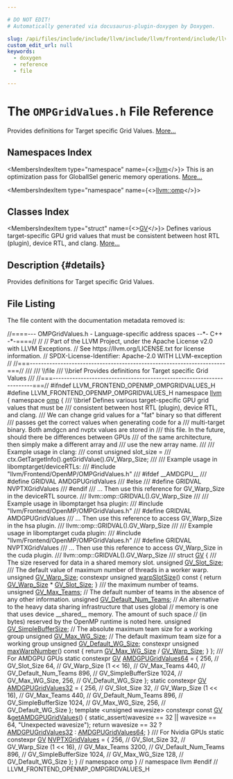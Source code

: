 ```yaml
---

# DO NOT EDIT!
# Automatically generated via docusaurus-plugin-doxygen by Doxygen.

slug: /api/files/include/include/llvm/include/llvm/frontend/include/llvm/frontend/openmp/ompgridvalues-h
custom_edit_url: null
keywords:
  - doxygen
  - reference
  - file

---
```





# The `OMPGridValues.h` File Reference

<DoxygenPage pluginConfig={pluginConfig}>

Provides definitions for Target specific Grid Values. <a href="#details">More...</a>

## Namespaces Index

<MembersIndex>

<MembersIndexItem
  type="namespace"
  name={<><a href="/docs/api/namespaces/llvm">llvm</a></>}>
This is an optimization pass for GlobalISel generic memory operations. <a href="/docs/api/namespaces/llvm/#details">More...</a>
</MembersIndexItem>

<MembersIndexItem
  type="namespace"
  name={<><a href="/docs/api/namespaces/llvm/omp">llvm::omp</a></>}>
</MembersIndexItem>

</MembersIndex>

## Classes Index

<MembersIndex>

<MembersIndexItem
  type="struct"
  name={<><a href="/docs/api/structs/llvm/omp/gv">GV</a></>}>
Defines various target-specific GPU grid values that must be consistent between host RTL (plugin), device RTL, and clang. <a href="/docs/api/structs/llvm/omp/gv/#details">More...</a>
</MembersIndexItem>

</MembersIndex>

## Description {#details}

Provides definitions for Target specific Grid Values.

## File Listing

The file content with the documentation metadata removed is:

<ProgramListing>

<Link id="l00001" /><CodeLine lineNumber="1"><Highlight kind="comment">//====--- OMPGridValues.h - Language-specific address spaces --&#42;- C++ -&#42;-====//</Highlight><Highlight kind="normal"></Highlight></CodeLine>
<Link id="l00002" /><CodeLine lineNumber="2"><Highlight kind="normal"></Highlight><Highlight kind="comment">//</Highlight><Highlight kind="normal"></Highlight></CodeLine>
<Link id="l00003" /><CodeLine lineNumber="3"><Highlight kind="normal"></Highlight><Highlight kind="comment">// Part of the LLVM Project, under the Apache License v2.0 with LLVM Exceptions.</Highlight><Highlight kind="normal"></Highlight></CodeLine>
<Link id="l00004" /><CodeLine lineNumber="4"><Highlight kind="normal"></Highlight><Highlight kind="comment">// See https://llvm.org/LICENSE.txt for license information.</Highlight><Highlight kind="normal"></Highlight></CodeLine>
<Link id="l00005" /><CodeLine lineNumber="5"><Highlight kind="normal"></Highlight><Highlight kind="comment">// SPDX-License-Identifier: Apache-2.0 WITH LLVM-exception</Highlight><Highlight kind="normal"></Highlight></CodeLine>
<Link id="l00006" /><CodeLine lineNumber="6"><Highlight kind="normal"></Highlight><Highlight kind="comment">//</Highlight><Highlight kind="normal"></Highlight></CodeLine>
<Link id="l00007" /><CodeLine lineNumber="7"><Highlight kind="normal"></Highlight><Highlight kind="comment">//===----------------------------------------------------------------------===//</Highlight><Highlight kind="comment"></Highlight></CodeLine>
<Link id="l00008" /><CodeLine lineNumber="8"><Highlight kind="comment">///</Highlight></CodeLine>
<Link id="l00009" /><CodeLine lineNumber="9"><Highlight kind="comment">/// \\file</Highlight></CodeLine>
<Link id="l00010" /><CodeLine lineNumber="10"><Highlight kind="comment">/// \\brief Provides definitions for Target specific Grid Values</Highlight></CodeLine>
<Link id="l00011" /><CodeLine lineNumber="11"><Highlight kind="comment">///</Highlight><Highlight kind="normal"></Highlight></CodeLine>
<Link id="l00012" /><CodeLine lineNumber="12"><Highlight kind="normal"></Highlight><Highlight kind="comment">//===----------------------------------------------------------------------===//</Highlight><Highlight kind="normal"></Highlight></CodeLine>
<Link id="l00013" /><CodeLine lineNumber="13"><Highlight kind="normal"></Highlight></CodeLine>
<Link id="l00014" /><CodeLine lineNumber="14"><Highlight kind="normal"></Highlight><Highlight kind="preprocessor">#ifndef LLVM&#95;FRONTEND&#95;OPENMP&#95;OMPGRIDVALUES&#95;H</Highlight><Highlight kind="normal"></Highlight></CodeLine>
<Link id="l00015" /><CodeLine lineNumber="15"><Highlight kind="normal"></Highlight><Highlight kind="preprocessor">#define LLVM&#95;FRONTEND&#95;OPENMP&#95;OMPGRIDVALUES&#95;H</Highlight><Highlight kind="normal"></Highlight></CodeLine>
<Link id="l00016" /><CodeLine lineNumber="16"><Highlight kind="normal"></Highlight></CodeLine>
<Link id="l00017" /><CodeLine lineNumber="17"><Highlight kind="normal"></Highlight><Highlight kind="keyword">namespace </Highlight><Highlight kind="normal"><a href="/docs/api/namespaces/llvm">llvm</a> &#123;</Highlight></CodeLine>
<Link id="l00018" /><CodeLine lineNumber="18"><Highlight kind="normal"></Highlight></CodeLine>
<Link id="l00019" /><CodeLine lineNumber="19"><Highlight kind="normal"></Highlight><Highlight kind="keyword">namespace </Highlight><Highlight kind="normal"><a href="/docs/api/namespaces/llvm/omp">omp</a> &#123;</Highlight></CodeLine>
<Link id="l00020" /><CodeLine lineNumber="20"><Highlight kind="normal"></Highlight><Highlight kind="comment"></Highlight></CodeLine>
<Link id="l00021" /><CodeLine lineNumber="21"><Highlight kind="comment">/// \\brief Defines various target-specific GPU grid values that must be</Highlight></CodeLine>
<Link id="l00022" /><CodeLine lineNumber="22"><Highlight kind="comment">///        consistent between host RTL (plugin), device RTL, and clang.</Highlight></CodeLine>
<Link id="l00023" /><CodeLine lineNumber="23"><Highlight kind="comment">///        We can change grid values for a &quot;fat&quot; binary so that different</Highlight></CodeLine>
<Link id="l00024" /><CodeLine lineNumber="24"><Highlight kind="comment">///        passes get the correct values when generating code for a</Highlight></CodeLine>
<Link id="l00025" /><CodeLine lineNumber="25"><Highlight kind="comment">///        multi-target binary. Both amdgcn and nvptx values are stored in</Highlight></CodeLine>
<Link id="l00026" /><CodeLine lineNumber="26"><Highlight kind="comment">///        this file. In the future, should there be differences between GPUs</Highlight></CodeLine>
<Link id="l00027" /><CodeLine lineNumber="27"><Highlight kind="comment">///        of the same architecture, then simply make a different array and</Highlight></CodeLine>
<Link id="l00028" /><CodeLine lineNumber="28"><Highlight kind="comment">///        use the new array name.</Highlight></CodeLine>
<Link id="l00029" /><CodeLine lineNumber="29"><Highlight kind="comment">///</Highlight></CodeLine>
<Link id="l00030" /><CodeLine lineNumber="30"><Highlight kind="comment">/// Example usage in clang:</Highlight></CodeLine>
<Link id="l00031" /><CodeLine lineNumber="31"><Highlight kind="comment">///   const unsigned slot&#95;size =</Highlight></CodeLine>
<Link id="l00032" /><CodeLine lineNumber="32"><Highlight kind="comment">///   ctx.GetTargetInfo().getGridValue().GV&#95;Warp&#95;Size;</Highlight></CodeLine>
<Link id="l00033" /><CodeLine lineNumber="33"><Highlight kind="comment">///</Highlight></CodeLine>
<Link id="l00034" /><CodeLine lineNumber="34"><Highlight kind="comment">/// Example usage in libomptarget/deviceRTLs:</Highlight></CodeLine>
<Link id="l00035" /><CodeLine lineNumber="35"><Highlight kind="comment">///   #include &quot;llvm/Frontend/OpenMP/OMPGridValues.h&quot;</Highlight></CodeLine>
<Link id="l00036" /><CodeLine lineNumber="36"><Highlight kind="comment">///   #ifdef &#95;&#95;AMDGPU&#95;&#95;</Highlight></CodeLine>
<Link id="l00037" /><CodeLine lineNumber="37"><Highlight kind="comment">///     #define GRIDVAL AMDGPUGridValues</Highlight></CodeLine>
<Link id="l00038" /><CodeLine lineNumber="38"><Highlight kind="comment">///   #else</Highlight></CodeLine>
<Link id="l00039" /><CodeLine lineNumber="39"><Highlight kind="comment">///     #define GRIDVAL NVPTXGridValues</Highlight></CodeLine>
<Link id="l00040" /><CodeLine lineNumber="40"><Highlight kind="comment">///   #endif</Highlight></CodeLine>
<Link id="l00041" /><CodeLine lineNumber="41"><Highlight kind="comment">///   ... Then use this reference for GV&#95;Warp&#95;Size in the deviceRTL source.</Highlight></CodeLine>
<Link id="l00042" /><CodeLine lineNumber="42"><Highlight kind="comment">///   llvm::omp::GRIDVAL().GV&#95;Warp&#95;Size</Highlight></CodeLine>
<Link id="l00043" /><CodeLine lineNumber="43"><Highlight kind="comment">///</Highlight></CodeLine>
<Link id="l00044" /><CodeLine lineNumber="44"><Highlight kind="comment">/// Example usage in libomptarget hsa plugin:</Highlight></CodeLine>
<Link id="l00045" /><CodeLine lineNumber="45"><Highlight kind="comment">///   #include &quot;llvm/Frontend/OpenMP/OMPGridValues.h&quot;</Highlight></CodeLine>
<Link id="l00046" /><CodeLine lineNumber="46"><Highlight kind="comment">///   #define GRIDVAL AMDGPUGridValues</Highlight></CodeLine>
<Link id="l00047" /><CodeLine lineNumber="47"><Highlight kind="comment">///   ... Then use this reference to access GV&#95;Warp&#95;Size in the hsa plugin.</Highlight></CodeLine>
<Link id="l00048" /><CodeLine lineNumber="48"><Highlight kind="comment">///   llvm::omp::GRIDVAL().GV&#95;Warp&#95;Size</Highlight></CodeLine>
<Link id="l00049" /><CodeLine lineNumber="49"><Highlight kind="comment">///</Highlight></CodeLine>
<Link id="l00050" /><CodeLine lineNumber="50"><Highlight kind="comment">/// Example usage in libomptarget cuda plugin:</Highlight></CodeLine>
<Link id="l00051" /><CodeLine lineNumber="51"><Highlight kind="comment">///    #include &quot;llvm/Frontend/OpenMP/OMPGridValues.h&quot;</Highlight></CodeLine>
<Link id="l00052" /><CodeLine lineNumber="52"><Highlight kind="comment">///    #define GRIDVAL NVPTXGridValues</Highlight></CodeLine>
<Link id="l00053" /><CodeLine lineNumber="53"><Highlight kind="comment">///   ... Then use this reference to access GV&#95;Warp&#95;Size in the cuda plugin.</Highlight></CodeLine>
<Link id="l00054" /><CodeLine lineNumber="54"><Highlight kind="comment">///    llvm::omp::GRIDVAL().GV&#95;Warp&#95;Size</Highlight></CodeLine>
<Link id="l00055" /><CodeLine lineNumber="55"><Highlight kind="comment">///</Highlight><Highlight kind="normal"></Highlight></CodeLine>
<Link id="l00056" /><CodeLine lineNumber="56"><Highlight kind="normal"></Highlight></CodeLine>
<Link id="l00057" /><CodeLine lineNumber="57" lineLink="/docs/api/structs/llvm/omp/gv"><Highlight kind="normal"></Highlight><Highlight kind="keyword">struct </Highlight><Highlight kind="normal"><a href="/docs/api/structs/llvm/omp/gv">GV</a> &#123;</Highlight><Highlight kind="comment"></Highlight></CodeLine>
<Link id="l00058" /><CodeLine lineNumber="58"><Highlight kind="comment">  /// The size reserved for data in a shared memory slot.</Highlight><Highlight kind="normal"></Highlight></CodeLine>
<Link id="l00059" /><CodeLine lineNumber="59" lineLink="/docs/api/structs/llvm/omp/gv/#a3382e977c39f5cca523c66e5c39819b8"><Highlight kind="normal">  </Highlight><Highlight kind="keywordtype">unsigned</Highlight><Highlight kind="normal"> <a href="/docs/api/structs/llvm/omp/gv/#a3382e977c39f5cca523c66e5c39819b8">GV&#95;Slot&#95;Size</a>;</Highlight><Highlight kind="comment"></Highlight></CodeLine>
<Link id="l00060" /><CodeLine lineNumber="60"><Highlight kind="comment">  /// The default value of maximum number of threads in a worker warp.</Highlight><Highlight kind="normal"></Highlight></CodeLine>
<Link id="l00061" /><CodeLine lineNumber="61" lineLink="/docs/api/structs/llvm/omp/gv/#ab03009604fe992e76c28719dae7b17bf"><Highlight kind="normal">  </Highlight><Highlight kind="keywordtype">unsigned</Highlight><Highlight kind="normal"> <a href="/docs/api/structs/llvm/omp/gv/#ab03009604fe992e76c28719dae7b17bf">GV&#95;Warp&#95;Size</a>;</Highlight></CodeLine>
<Link id="l00062" /><CodeLine lineNumber="62"><Highlight kind="normal"></Highlight></CodeLine>
<Link id="l00063" /><CodeLine lineNumber="63" lineLink="/docs/api/structs/llvm/omp/gv/#a0b7087d8d3604af8163085885b47ff5b"><Highlight kind="normal">  </Highlight><Highlight kind="keyword">constexpr</Highlight><Highlight kind="normal"> </Highlight><Highlight kind="keywordtype">unsigned</Highlight><Highlight kind="normal"> <a href="/docs/api/structs/llvm/omp/gv/#a0b7087d8d3604af8163085885b47ff5b">warpSlotSize</a>()</Highlight><Highlight kind="keyword"> const </Highlight><Highlight kind="normal">&#123;</Highlight></CodeLine>
<Link id="l00064" /><CodeLine lineNumber="64"><Highlight kind="normal">    </Highlight><Highlight kind="keywordflow">return</Highlight><Highlight kind="normal"> <a href="/docs/api/structs/llvm/omp/gv/#ab03009604fe992e76c28719dae7b17bf">GV&#95;Warp&#95;Size</a> &#42; <a href="/docs/api/structs/llvm/omp/gv/#a3382e977c39f5cca523c66e5c39819b8">GV&#95;Slot&#95;Size</a>;</Highlight></CodeLine>
<Link id="l00065" /><CodeLine lineNumber="65"><Highlight kind="normal">  &#125;</Highlight></CodeLine>
<Link id="l00066" /><CodeLine lineNumber="66"><Highlight kind="normal"></Highlight><Highlight kind="comment"></Highlight></CodeLine>
<Link id="l00067" /><CodeLine lineNumber="67"><Highlight kind="comment">  /// the maximum number of teams.</Highlight><Highlight kind="normal"></Highlight></CodeLine>
<Link id="l00068" /><CodeLine lineNumber="68" lineLink="/docs/api/structs/llvm/omp/gv/#afd17104f2b3e9251160c40c1d46a6901"><Highlight kind="normal">  </Highlight><Highlight kind="keywordtype">unsigned</Highlight><Highlight kind="normal"> <a href="/docs/api/structs/llvm/omp/gv/#afd17104f2b3e9251160c40c1d46a6901">GV&#95;Max&#95;Teams</a>;</Highlight></CodeLine>
<Link id="l00069" /><CodeLine lineNumber="69"><Highlight kind="normal">  </Highlight><Highlight kind="comment">// The default number of teams in the absence of any other information.</Highlight><Highlight kind="normal"></Highlight></CodeLine>
<Link id="l00070" /><CodeLine lineNumber="70" lineLink="/docs/api/structs/llvm/omp/gv/#a8069cfe4d5d95efa9fe71c245b59bf42"><Highlight kind="normal">  </Highlight><Highlight kind="keywordtype">unsigned</Highlight><Highlight kind="normal"> <a href="/docs/api/structs/llvm/omp/gv/#a8069cfe4d5d95efa9fe71c245b59bf42">GV&#95;Default&#95;Num&#95;Teams</a>;</Highlight></CodeLine>
<Link id="l00071" /><CodeLine lineNumber="71"><Highlight kind="normal"></Highlight></CodeLine>
<Link id="l00072" /><CodeLine lineNumber="72"><Highlight kind="normal">  </Highlight><Highlight kind="comment">// An alternative to the heavy data sharing infrastructure that uses global</Highlight><Highlight kind="normal"></Highlight></CodeLine>
<Link id="l00073" /><CodeLine lineNumber="73"><Highlight kind="normal">  </Highlight><Highlight kind="comment">// memory is one that uses device &#95;&#95;shared&#95;&#95; memory.  The amount of such space</Highlight><Highlight kind="normal"></Highlight></CodeLine>
<Link id="l00074" /><CodeLine lineNumber="74"><Highlight kind="normal">  </Highlight><Highlight kind="comment">// (in bytes) reserved by the OpenMP runtime is noted here.</Highlight><Highlight kind="normal"></Highlight></CodeLine>
<Link id="l00075" /><CodeLine lineNumber="75" lineLink="/docs/api/structs/llvm/omp/gv/#aeab2bd06f53172bbb83ff3a405236549"><Highlight kind="normal">  </Highlight><Highlight kind="keywordtype">unsigned</Highlight><Highlight kind="normal"> <a href="/docs/api/structs/llvm/omp/gv/#aeab2bd06f53172bbb83ff3a405236549">GV&#95;SimpleBufferSize</a>;</Highlight></CodeLine>
<Link id="l00076" /><CodeLine lineNumber="76"><Highlight kind="normal">  </Highlight><Highlight kind="comment">// The absolute maximum team size for a working group</Highlight><Highlight kind="normal"></Highlight></CodeLine>
<Link id="l00077" /><CodeLine lineNumber="77" lineLink="/docs/api/structs/llvm/omp/gv/#aff9a6e8168ef13b93b5ff49914e33c70"><Highlight kind="normal">  </Highlight><Highlight kind="keywordtype">unsigned</Highlight><Highlight kind="normal"> <a href="/docs/api/structs/llvm/omp/gv/#aff9a6e8168ef13b93b5ff49914e33c70">GV&#95;Max&#95;WG&#95;Size</a>;</Highlight></CodeLine>
<Link id="l00078" /><CodeLine lineNumber="78"><Highlight kind="normal">  </Highlight><Highlight kind="comment">// The default maximum team size for a working group</Highlight><Highlight kind="normal"></Highlight></CodeLine>
<Link id="l00079" /><CodeLine lineNumber="79" lineLink="/docs/api/structs/llvm/omp/gv/#ac5d84ee7def2e310c9a44e51b7165c89"><Highlight kind="normal">  </Highlight><Highlight kind="keywordtype">unsigned</Highlight><Highlight kind="normal"> <a href="/docs/api/structs/llvm/omp/gv/#ac5d84ee7def2e310c9a44e51b7165c89">GV&#95;Default&#95;WG&#95;Size</a>;</Highlight></CodeLine>
<Link id="l00080" /><CodeLine lineNumber="80"><Highlight kind="normal"></Highlight></CodeLine>
<Link id="l00081" /><CodeLine lineNumber="81" lineLink="/docs/api/structs/llvm/omp/gv/#a03b526999aac8c51ca01582c05d7df24"><Highlight kind="normal">  </Highlight><Highlight kind="keyword">constexpr</Highlight><Highlight kind="normal"> </Highlight><Highlight kind="keywordtype">unsigned</Highlight><Highlight kind="normal"> <a href="/docs/api/structs/llvm/omp/gv/#a03b526999aac8c51ca01582c05d7df24">maxWarpNumber</a>()</Highlight><Highlight kind="keyword"> const </Highlight><Highlight kind="normal">&#123;</Highlight></CodeLine>
<Link id="l00082" /><CodeLine lineNumber="82"><Highlight kind="normal">    </Highlight><Highlight kind="keywordflow">return</Highlight><Highlight kind="normal"> <a href="/docs/api/structs/llvm/omp/gv/#aff9a6e8168ef13b93b5ff49914e33c70">GV&#95;Max&#95;WG&#95;Size</a> / <a href="/docs/api/structs/llvm/omp/gv/#ab03009604fe992e76c28719dae7b17bf">GV&#95;Warp&#95;Size</a>;</Highlight></CodeLine>
<Link id="l00083" /><CodeLine lineNumber="83"><Highlight kind="normal">  &#125;</Highlight></CodeLine>
<Link id="l00084" /><CodeLine lineNumber="84"><Highlight kind="normal">&#125;;</Highlight></CodeLine>
<Link id="l00085" /><CodeLine lineNumber="85"><Highlight kind="normal"></Highlight><Highlight kind="comment"></Highlight></CodeLine>
<Link id="l00086" /><CodeLine lineNumber="86"><Highlight kind="comment">/// For AMDGPU GPUs</Highlight><Highlight kind="normal"></Highlight></CodeLine>
<Link id="l00087" /><CodeLine lineNumber="87" lineLink="/docs/api/namespaces/llvm/omp/#a34b491de92222a321fa120eb158b22b9"><Highlight kind="normal"></Highlight><Highlight kind="keyword">static</Highlight><Highlight kind="normal"> </Highlight><Highlight kind="keyword">constexpr</Highlight><Highlight kind="normal"> <a href="/docs/api/structs/llvm/omp/gv">GV</a> <a href="/docs/api/namespaces/llvm/omp/#a34b491de92222a321fa120eb158b22b9">AMDGPUGridValues64</a> = &#123;</Highlight></CodeLine>
<Link id="l00088" /><CodeLine lineNumber="88"><Highlight kind="normal">    256,       </Highlight><Highlight kind="comment">// GV&#95;Slot&#95;Size</Highlight><Highlight kind="normal"></Highlight></CodeLine>
<Link id="l00089" /><CodeLine lineNumber="89"><Highlight kind="normal">    64,        </Highlight><Highlight kind="comment">// GV&#95;Warp&#95;Size</Highlight><Highlight kind="normal"></Highlight></CodeLine>
<Link id="l00090" /><CodeLine lineNumber="90"><Highlight kind="normal">    (1 &lt;&lt; 16), </Highlight><Highlight kind="comment">// GV&#95;Max&#95;Teams</Highlight><Highlight kind="normal"></Highlight></CodeLine>
<Link id="l00091" /><CodeLine lineNumber="91"><Highlight kind="normal">    440,       </Highlight><Highlight kind="comment">// GV&#95;Default&#95;Num&#95;Teams</Highlight><Highlight kind="normal"></Highlight></CodeLine>
<Link id="l00092" /><CodeLine lineNumber="92"><Highlight kind="normal">    896,       </Highlight><Highlight kind="comment">// GV&#95;SimpleBufferSize</Highlight><Highlight kind="normal"></Highlight></CodeLine>
<Link id="l00093" /><CodeLine lineNumber="93"><Highlight kind="normal">    1024,      </Highlight><Highlight kind="comment">// GV&#95;Max&#95;WG&#95;Size,</Highlight><Highlight kind="normal"></Highlight></CodeLine>
<Link id="l00094" /><CodeLine lineNumber="94"><Highlight kind="normal">    256,       </Highlight><Highlight kind="comment">// GV&#95;Default&#95;WG&#95;Size</Highlight><Highlight kind="normal"></Highlight></CodeLine>
<Link id="l00095" /><CodeLine lineNumber="95"><Highlight kind="normal">&#125;;</Highlight></CodeLine>
<Link id="l00096" /><CodeLine lineNumber="96"><Highlight kind="normal"></Highlight></CodeLine>
<Link id="l00097" /><CodeLine lineNumber="97" lineLink="/docs/api/namespaces/llvm/omp/#a43060ccb6734ae95b07c8baf6ab37910"><Highlight kind="normal"></Highlight><Highlight kind="keyword">static</Highlight><Highlight kind="normal"> </Highlight><Highlight kind="keyword">constexpr</Highlight><Highlight kind="normal"> <a href="/docs/api/structs/llvm/omp/gv">GV</a> <a href="/docs/api/namespaces/llvm/omp/#a43060ccb6734ae95b07c8baf6ab37910">AMDGPUGridValues32</a> = &#123;</Highlight></CodeLine>
<Link id="l00098" /><CodeLine lineNumber="98"><Highlight kind="normal">    256,       </Highlight><Highlight kind="comment">// GV&#95;Slot&#95;Size</Highlight><Highlight kind="normal"></Highlight></CodeLine>
<Link id="l00099" /><CodeLine lineNumber="99"><Highlight kind="normal">    32,        </Highlight><Highlight kind="comment">// GV&#95;Warp&#95;Size</Highlight><Highlight kind="normal"></Highlight></CodeLine>
<Link id="l00100" /><CodeLine lineNumber="100"><Highlight kind="normal">    (1 &lt;&lt; 16), </Highlight><Highlight kind="comment">// GV&#95;Max&#95;Teams</Highlight><Highlight kind="normal"></Highlight></CodeLine>
<Link id="l00101" /><CodeLine lineNumber="101"><Highlight kind="normal">    440,       </Highlight><Highlight kind="comment">// GV&#95;Default&#95;Num&#95;Teams</Highlight><Highlight kind="normal"></Highlight></CodeLine>
<Link id="l00102" /><CodeLine lineNumber="102"><Highlight kind="normal">    896,       </Highlight><Highlight kind="comment">// GV&#95;SimpleBufferSize</Highlight><Highlight kind="normal"></Highlight></CodeLine>
<Link id="l00103" /><CodeLine lineNumber="103"><Highlight kind="normal">    1024,      </Highlight><Highlight kind="comment">// GV&#95;Max&#95;WG&#95;Size,</Highlight><Highlight kind="normal"></Highlight></CodeLine>
<Link id="l00104" /><CodeLine lineNumber="104"><Highlight kind="normal">    256,       </Highlight><Highlight kind="comment">// GV&#95;Default&#95;WG&#95;Size</Highlight><Highlight kind="normal"></Highlight></CodeLine>
<Link id="l00105" /><CodeLine lineNumber="105"><Highlight kind="normal">&#125;;</Highlight></CodeLine>
<Link id="l00106" /><CodeLine lineNumber="106"><Highlight kind="normal"></Highlight></CodeLine>
<Link id="l00107" /><CodeLine lineNumber="107" lineLink="/docs/api/namespaces/llvm/omp/#a54d82933792ec7eef3f24eb847c6acd9"><Highlight kind="normal"></Highlight><Highlight kind="keyword">template</Highlight><Highlight kind="normal"> &lt;</Highlight><Highlight kind="keywordtype">unsigned</Highlight><Highlight kind="normal"> wavesize&gt; </Highlight><Highlight kind="keyword">constexpr</Highlight><Highlight kind="normal"> </Highlight><Highlight kind="keyword">const</Highlight><Highlight kind="normal"> <a href="/docs/api/structs/llvm/omp/gv">GV</a> &amp;<a href="/docs/api/namespaces/llvm/omp/#a54d82933792ec7eef3f24eb847c6acd9">getAMDGPUGridValues</a>() &#123;</Highlight></CodeLine>
<Link id="l00108" /><CodeLine lineNumber="108"><Highlight kind="normal">  </Highlight><Highlight kind="keyword">static&#95;assert</Highlight><Highlight kind="normal">(wavesize == 32 || wavesize == 64, </Highlight><Highlight kind="stringliteral">&quot;Unexpected wavesize&quot;</Highlight><Highlight kind="normal">);</Highlight></CodeLine>
<Link id="l00109" /><CodeLine lineNumber="109"><Highlight kind="normal">  </Highlight><Highlight kind="keywordflow">return</Highlight><Highlight kind="normal"> wavesize == 32 ? <a href="/docs/api/namespaces/llvm/omp/#a43060ccb6734ae95b07c8baf6ab37910">AMDGPUGridValues32</a> : <a href="/docs/api/namespaces/llvm/omp/#a34b491de92222a321fa120eb158b22b9">AMDGPUGridValues64</a>;</Highlight></CodeLine>
<Link id="l00110" /><CodeLine lineNumber="110"><Highlight kind="normal">&#125;</Highlight></CodeLine>
<Link id="l00111" /><CodeLine lineNumber="111"><Highlight kind="normal"></Highlight><Highlight kind="comment"></Highlight></CodeLine>
<Link id="l00112" /><CodeLine lineNumber="112"><Highlight kind="comment">/// For Nvidia GPUs</Highlight><Highlight kind="normal"></Highlight></CodeLine>
<Link id="l00113" /><CodeLine lineNumber="113" lineLink="/docs/api/namespaces/llvm/omp/#a82196e4d5e3224c1cdd60f16e40af476"><Highlight kind="normal"></Highlight><Highlight kind="keyword">static</Highlight><Highlight kind="normal"> </Highlight><Highlight kind="keyword">constexpr</Highlight><Highlight kind="normal"> <a href="/docs/api/structs/llvm/omp/gv">GV</a> <a href="/docs/api/namespaces/llvm/omp/#a82196e4d5e3224c1cdd60f16e40af476">NVPTXGridValues</a> = &#123;</Highlight></CodeLine>
<Link id="l00114" /><CodeLine lineNumber="114"><Highlight kind="normal">    256,       </Highlight><Highlight kind="comment">// GV&#95;Slot&#95;Size</Highlight><Highlight kind="normal"></Highlight></CodeLine>
<Link id="l00115" /><CodeLine lineNumber="115"><Highlight kind="normal">    32,        </Highlight><Highlight kind="comment">// GV&#95;Warp&#95;Size</Highlight><Highlight kind="normal"></Highlight></CodeLine>
<Link id="l00116" /><CodeLine lineNumber="116"><Highlight kind="normal">    (1 &lt;&lt; 16), </Highlight><Highlight kind="comment">// GV&#95;Max&#95;Teams</Highlight><Highlight kind="normal"></Highlight></CodeLine>
<Link id="l00117" /><CodeLine lineNumber="117"><Highlight kind="normal">    3200,      </Highlight><Highlight kind="comment">// GV&#95;Default&#95;Num&#95;Teams</Highlight><Highlight kind="normal"></Highlight></CodeLine>
<Link id="l00118" /><CodeLine lineNumber="118"><Highlight kind="normal">    896,       </Highlight><Highlight kind="comment">// GV&#95;SimpleBufferSize</Highlight><Highlight kind="normal"></Highlight></CodeLine>
<Link id="l00119" /><CodeLine lineNumber="119"><Highlight kind="normal">    1024,      </Highlight><Highlight kind="comment">// GV&#95;Max&#95;WG&#95;Size</Highlight><Highlight kind="normal"></Highlight></CodeLine>
<Link id="l00120" /><CodeLine lineNumber="120"><Highlight kind="normal">    128,       </Highlight><Highlight kind="comment">// GV&#95;Default&#95;WG&#95;Size</Highlight><Highlight kind="normal"></Highlight></CodeLine>
<Link id="l00121" /><CodeLine lineNumber="121"><Highlight kind="normal">&#125;;</Highlight></CodeLine>
<Link id="l00122" /><CodeLine lineNumber="122"><Highlight kind="normal"></Highlight></CodeLine>
<Link id="l00123" /><CodeLine lineNumber="123"><Highlight kind="normal">&#125; </Highlight><Highlight kind="comment">// namespace omp</Highlight><Highlight kind="normal"></Highlight></CodeLine>
<Link id="l00124" /><CodeLine lineNumber="124"><Highlight kind="normal">&#125; </Highlight><Highlight kind="comment">// namespace llvm</Highlight><Highlight kind="normal"></Highlight></CodeLine>
<Link id="l00125" /><CodeLine lineNumber="125"><Highlight kind="normal"></Highlight></CodeLine>
<Link id="l00126" /><CodeLine lineNumber="126"><Highlight kind="normal"></Highlight><Highlight kind="preprocessor">#endif </Highlight><Highlight kind="comment">// LLVM&#95;FRONTEND&#95;OPENMP&#95;OMPGRIDVALUES&#95;H</Highlight><Highlight kind="normal"></Highlight></CodeLine>

</ProgramListing>

</DoxygenPage>
